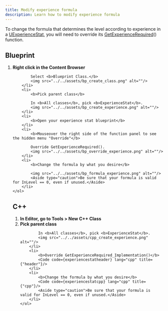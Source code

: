 ```yaml
---
title: Modify experience formula
description: Learn how to modify experience formula
---
```



To change the formula that determines the level according to experience in a [UExperienceStat](../classes/uexperiencestat), you will need to override its [GetExperienceRequired](../classes/uexperiencestat#GetExperienceRequired)() function.

## Blueprint

<Steps>
	<ol>
		<li>
			<b>Right click in the Content Browser</b>
			
			Select <b>Blueprint Class.</b>
			<img src="../../assets/bp_create_class.png" alt=""/>
		</li>
		<li>
			<b>Pick parent class</b>
			
			In <b>All classes</b>, pick <b>ExperienceStat</b>.
			<img src="../../assets/bp_create_experience.png" alt=""/>
		</li>
		<li>
			<b>Open your experience stat blueprint</b>
		</li>
		<li>
			<b>Mouseover the right side of the function panel to see the hidden menu "Override"</b>
			
			Override GetExperienceRequired().
			<img src="../../assets/bp_override_experience.png" alt=""/>
		</li>
		<li>
			<b>Change the formula by what you desire</b>
			
			<img src="../../assets/bp_formula_experience.png" alt=""/>
			<Aside type="caution">Be sure that your formula is valid for InLevel == 0, even if unused.</Aside>
		</li>
	</ol>
</Steps>

## C++

<Steps>
	<ol>
		<li>
			<b>In Editor, go to Tools > New C++ Class</b>
		</li>
		<li>
			<b>Pick parent class</b>
			
			In <b>All classes</b>, pick <b>ExperienceStat</b>.
			<img src="../../assets/cpp_create_experience.png" alt=""/>
		</li>
		<li>
			<b>Override GetExperienceRequired_Implementation()</b>
			<Code code={experiencestatheader} lang="cpp" title={"header"}/>
		</li>
		<li>
			<b>Change the formula by what you desire</b>
			<Code code={experiencestatcpp} lang="cpp" title={"cpp"}/>
			<Aside type="caution">Be sure that your formula is valid for InLevel == 0, even if unused.</Aside>
		</li>
	</ol>
</Steps>